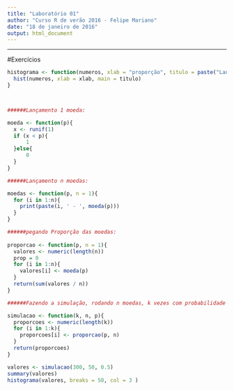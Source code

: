 ```yaml
---
title: "Laboratório 01"
author: "Curso R de verão 2016 - Felipe Mariano"
date: "18 de janeiro de 2016"
output: html_document
---
```


---------------------

#Exercícios





```r
    
histograma <- function(numeros, xlab = "proporção", titulo = paste("Lançamento de moedas"), ...) {
  hist(numeros, xlab = xlab, main = titulo)
}



######Lançamento 1 moeda:

moeda <- function(p){
  x <- runif(1)
  if (x < p){
      1
  }else{
      0
  }
}

######Lançamento n moedas:

moedas <- function(p, n = 1){
  for (i in 1:n){
    print(paste(i, ' - ', moeda(p)))
  }
}

######pegando Proporção das moedas:
 
proporcao <- function(p, n = 1){
  valores <- numeric(length(n))  
  prop = 0
  for (i in 1:n){
    valores[i] <- moeda(p)  
  }
  return(sum(valores / n))
}

######Fazendo a simulação, rodando n moedas, k vezes com probabilidade P:

simulacao <- function(k, n, p){
  proporcoes <- numeric(length(k))
  for (i in 1:k){
    proporcoes[i] <- proporcao(p, n)
  }
  return(proporcoes)
}

valores <- simulacao(300, 50, 0.5)
summary(valores)
histograma(valores, breaks = 50, col = 3 )

```

